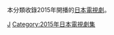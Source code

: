 本分類收錄2015年開播的[[日本|日本]][[電視劇|電視劇]]。

{{year by category
|m=2
|c=0
|d=1
|y=5
|cat=開播的日本電視劇集
|sortkey=日本電視劇集
|parent=各年開播的日本電視劇集
|subcat=2015年日本電視劇集
}}


[[Category:2015年開播的電視劇|J]]
[[Category:2015年日本電視劇集|Category:2015年日本電視劇集]]